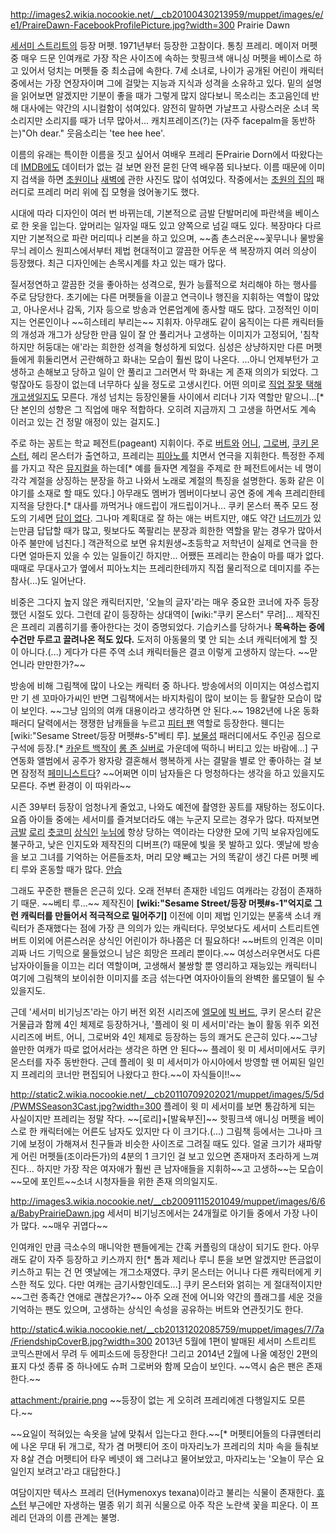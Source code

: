 http://images2.wikia.nocookie.net/__cb20100430213959/muppet/images/e/e1/PraireDawn-FacebookProfilePicture.jpg?width=300
Prairie Dawn

[[세서미 스트리트]]의 등장 머펫. 1971년부터 등장한 고참이다. 통칭 프레리. 메이저 머펫 중 매우 드문 인여캐로 가장 작은 사이즈에 속하는 핫핑크색 애니싱 머펫을 베이스로 하고 있어서 덩치는 머펫들 중 최소급에 속한다. 7세 소녀로, 나이가 공개된 어린이 캐릭터 중에서는 가장 연장자이며 그에 걸맞는 지능과 지식과 성격을 소유하고 있다. 밑의 설명을 읽어보면 알겠지만 기분이 좋을 때가 그렇게 많지 않다보니 목소리는 초고음인데 반해 대사에는 약간의 시니컬함이 섞여있다. 얌전히 말하면 가냘프고 사랑스러운 소녀 목소리지만 소리지를 때가 너무 많아서... 캐치프레이즈(?)는 (자주 facepalm을 동반하는)"Oh dear." 웃음소리는 'tee hee hee'.

이름의 유래는 특이한 이름을 짓고 싶어서 여배우 프레리 돈Prairie Dorn에서 따왔다는데 [[IMDB]]에도 데이터가 없는 걸 보면 완전 묻힌 단역 배우쯤 되나보다. 이름 때문에 이미지 검색을 하면 [[초원]]이나 [[새벽]]에 관한 사진도 많이 섞여있다. 작중에서는 [[초원의 집]]의 패러디로 프레리 머리 위에 집 모형을 얹어놓기도 했다.

시대에 따라 디자인이 여러 번 바뀌는데, 기본적으로 금발 단발머리에 파란색을 베이스로 한 옷을 입는다. 앞머리는 일자일 때도 있고 양쪽으로 넘길 때도 있다. 복장마다 다르지만 기본적으로 파란 머리띠나 리본을 하고 있으며, ~~좀 촌스러운~~꽃무니나 물방울 무늬 레이스 원피스에서부터 제법 현대적이고 깔끔한 어두운 색 복장까지 여러 의상이 등장했다. 최근 디자인에는 손목시계를 차고 있는 때가 많다.

질서정연하고 깔끔한 것을 좋아하는 성격으로, 뭔가 능률적으로 처리해야 하는 행사를 주로 담당한다. 초기에는 다른 머펫들을 이끌고 연극이나 행진을 지휘하는 역할이 많았고, 아나운서나 감독, 기자 등으로 방송과 언론업계에 종사할 때도 많다. 고정적인 이미지는 언론인이나 ~~히스테리 부리는~~ 지휘자. 아무래도 같이 움직이는 다른 캐릭터들의 개성과 개그가 상당한 만큼 일이 잘 안 풀리거나 고생하는 이미지가 고정되어, '침착하지만 허둥대는 애'라는 희한한 성격을 형성하게 되었다. 심성은 상냥하지만 다른 머펫들에게 휘둘리면서 곤란해하고 화내는 모습이 훨씬 많이 나온다. ...아니 언제부턴가 고생하고 손해보고 당하고 일이 안 풀리고 그러면서 막 화내는 게 존재 의의가 되었다. 그렇잖아도 등장이 없는데 너무하다 싶을 정도로 고생시킨다. 어떤 의미로 [[직업 잘못 택해 개고생]]일지도 모른다. 개성 넘치는 등장인물들 사이에서 리더나 기자 역할만 맡으니...[* 단 본인의 성향은 그 직업에 매우 적합하다. 오히려 지금까지 그 고생을 하면서도 계속 이러고 있는 건 정말 애정이 있는 걸지도.]

주로 하는 꽁트는 학교 페전트(pageant) 지휘이다. 주로 [[버트]]와 [[어니]], [[그로버]], [[쿠키 몬스터]], 헤리 몬스터가 출연하고, 프레리는 [[피아노]]를 치면서 연극을 지휘한다. 특정한 주제를 가지고 작은 [[뮤지컬]]을 하는데[* 예를 들자면 계절을 주제로 한 페전트에서는 네 명이 각각 계절을 상징하는 분장을 하고 나와서 노래로 계절의 특징을 설명한다. 동화 같은 이야기를 소재로 할 때도 있다.] 아무래도 멤버가 멤버이다보니 공연 중에 계속 프레리한테 지적을 당한다.[* 대사를 까먹거나 애드립이 개드립이거나... 쿠키 몬스터 폭주 모드 정도의 기세면 [[답이 없다]]. 그나마 계획대로 잘 하는 애는 버트지만, 얘도 약간 [[너드]]끼가 있는만큼 답답할 때가 많고, 뭣보다도 쪽팔리는 분장과 희한한 역할을 맡는 경우가 많아서 아주 불만에 넘친다.] 객관적으로 보면 유치원생~초등학교 저학년이 실제로 연극을 한다면 얼마든지 있을 수 있는 일들이긴 하지만... 어쨌든 프레리는 한숨이 마를 때가 없다. 때때로 무대사고가 옆에서 피아노치는 프레리한테까지 직접 물리적으로 데미지를 주는 참사(...)도 일어난다.

비중은 그다지 높지 않은 캐릭터지만, '오늘의 글자'라는 매우 중요한 코너에 자주 등장했던 시절도 있다. 그런데 같이 등장하는 상대역이 [wiki:"쿠키 몬스터" 무려]... 제작진은 프레리 괴롭히기를 좋아한다는 것이 증명되었다. 기습키스를 당하거나 '''목욕하는 중에 수건만 두르고 끌려나온 적도 있다.''' 도저히 아동물의 몇 안 되는 소녀 캐릭터에게 할 짓이 아니다.(...) 게다가 다른 주역 소녀 캐릭터들은 결코 이렇게 고생하지 않는다. ~~맏언니라 만만한가?~~

방송에 비해 그림책에 많이 나오는 캐릭터 중 하나다. 방송에서의 이미지는 여성스럽지만 기 센 꼬마아가씨인 반면 그림책에서는 바지차림이 많이 보이는 등 활달한 모습이 많이 보인다. ~~그냥 임의의 여캐 대용이라고 생각하면 안 된다.~~ 1982년에 나온 동화 패러디 달력에서는 쟁쟁한 남캐들을 누르고 [[피터 팬]] 역할로 등장한다. 웬디는 [wiki:"Sesame Street/등장 머펫#s-5"베티 루]. [[보물섬]] 패러디에서도 주인공 짐으로 구석에 등장.[* [[카운트 백작]]이 [[롱 존 실버]]로 가운데에 떡하니 버티고 있는 바람에...] 구연동화 앨범에서 공주가 왕자랑 결혼해서 행복하게 사는 결말을 별로 안 좋아하는 걸 보면 잠정적 [[페미니스트]]다? ~~어쩌면 이미 남자들은 다 멍청하다는 생각을 하고 있을지도 모른다. 주변 환경이 이 따위라~~

시즌 39부터 등장이 엄청나게 줄었고, 나와도 예전에 촬영한 꽁트를 재탕하는 정도이다. 요즘 아이들 중에는 세서미를 즐겨보더라도 얘는 누군지 모르는 경우가 많다. 따져보면 [[금발]] [[로리]] [[츳코미]] [[상식인]] [[누님]]에 항상 당하는 역이라는 다양한 모에 기믹 보유자임에도 불구하고, 낮은 인지도와 제작진의 디버프(?) 때문에 빛을 못 발하고 있다. 옛날에 방송을 보고 그녀를 기억하는 어른들조차, 머리 모양 빼고는 거의 똑같이 생긴 다른 머펫 베티 루와 혼동할 때가 많다. [[안습]] 

그래도 꾸준한 팬들은 은근히 있다. 오래 전부터 존재한 네임드 여캐라는 강점이 존재하기 때문. ~~베티 루...~~ 제작진이 '''[wiki:"Sesame Street/등장 머펫#s-1"억지로 그런 캐릭터를 만들어서 적극적으로 밀어주기]''' 이전에 이미 제법 인기있는 분홍색 소녀 캐릭터가 존재했다는 점에 가장 큰 의의가 있는 캐릭터다. 무엇보다도 세서미 스트리트엔 버트 이외에 어른스러운 상식인 어린이가 하나쯤은 더 필요하다! ~~버트의 인격은 이미 괴짜 너드 기믹으로 물들었으니 남은 희망은 프레리 뿐이다.~~ 여성스러우면서도 다른 남자아이들을 이끄는 리더 역할이며, 고생해서 불쌍할 뿐 영리하고 재능있는 캐릭터니 여기에 그림책의 보이쉬한 이미지를 조금 섞는다면 여자아이들의 완벽한 롤모델이 될 수 있을지도.

근데 '세서미 비기닝즈'라는 아기 버전 외전 시리즈에 [[엘모]]에 [[빅 버드]], 쿠키 몬스터 같은 거물급과 함께 4인 체제로 등장하거나, '플레이 윗 미 세서미'라는 놀이 활동 위주 외전 시리즈에 버트, 어니, 그로버와 4인 체제로 등장하는 등의 쾌거도 은근히 있다.~~그냥 쓸만한 여캐가 따로 없어서라는 생각은 하면 안 된다~~ 플레이 윗 미 세서미에서도 쿠키 몬스터를 자주 동반한다. 근데 플레이 윗 미 세서미가 아시아에서 방영할 땐 어찌된 일인지 프레리의 코너만 편집되어 나왔다고 한다.~~이 자식들이!!~~

http://static2.wikia.nocookie.net/__cb20110709202021/muppet/images/5/5d/PWMSSeason3Cast.jpg?width=300
플레이 윗 미 세서미를 보면 통감하게 되는 사실이지만 프레리는 정말 작다. ~~[로리]+[발육부진]~~ 핫핑크색 애니싱 머펫을 베이스로 한 캐릭터에는 어른도 남자도 있지만 다 이 크기다.(...) 그림책 등에서는 그나마 크기에 보정이 가해져서 친구들과 비슷한 사이즈로 그려질 때도 있다. 얼굴 크기가 새파랗게 어린 머펫들(조이라든가)의 4분의 1 크기인 걸 보고 있으면 존재마저 초라하게 느껴진다... 하지만 가장 작은 여자애가 훨씬 큰 남자애들을 지휘하~~고 고생하~~는 모습이 ~~모에 포인트~~소녀 시청자들을 위한 존재 의의일지도.

http://images3.wikia.nocookie.net/__cb20091115201049/muppet/images/6/6a/BabyPrairieDawn.jpg
세서미 비기닝즈에서는 24개월로 아기들 중에서 가장 나이가 많다. ~~매우 귀엽다~~

인여캐인 만큼 극소수의 매니악한 팬들에게는 간혹 커플링의 대상이 되기도 한다. 아무래도 같이 자주 등장하고 키스까지 한[* 톰과 제리나 루니 툰을 보면 알겠지만 뜬금없이 키스하고 튀는 건 먼 옛날에는 개그소재였다. 쿠키 몬스터는 어니나 다른 캐릭터에게 키스한 적도 있다. 다만 여캐는 금기사항인데도...] 쿠키 몬스터와 얽히는 게 절대적이지만~~그런 종족간 연애로 괜찮은가?~~ 아주 오래 전에 어니와 약간의 플래그를 세운 것을 기억하는 팬도 있으며, 고생하는 상식인 속성을 공유하는 버트와 연관짓기도 한다.

http://static4.wikia.nocookie.net/__cb20131202085759/muppet/images/7/7a/FriendshipCoverB.jpg?width=300
2013년 5월에 1편이 발매된 세서미 스트리트 코믹스판에서 무려 두 에피소드에 등장한다! 그리고 2014년 2월에 나올 예정인 2편의 표지 다섯 종류 중 하나에도 슈퍼 그로버와 함께 모습이 보인다. ~~역시 숨은 팬은 존재한다.~~

attachment:/prairie.png
~~등장이 없는 게 오히려 프레리에겐 다행일지도 모른다.~~

~~요일이 적혀있는 속옷을 날에 맞춰서 입는다고 한다.~~[* 머펫티어들의 다큐멘터리에 나온 무대 뒤 개그로, 작가 겸 머펫티어 조이 마자리노가 프레리의 치마 속을 들춰보자 8살 견습 머펫티어 타우 베넷이 왜 그러냐고 물어보았고, 마자리노는 '오늘이 무슨 요일인지 보려고'라고 대답한다.]

여담이지만 텍사스 프레리 던(Hymenoxys texana)이라고 불리는 식물이 존재한다. [[휴스턴]] 부근에만 자생하는 멸종 위기 희귀 식물으로 아주 작은 노란색 꽃을 피운다. 이 프레리 던과의 이름 관계는 불명.
